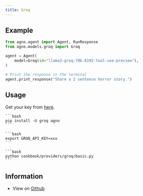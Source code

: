 ```yaml
---
title: Groq
---
```


## Example

<CodeGroup>

```python agent.py
from agno.agent import Agent, RunResponse
from agno.models.groq import Groq

agent = Agent(
    model=Groq(id="llama3-groq-70b-8192-tool-use-preview"),
)

# Print the response in the terminal
agent.print_response("Share a 2 sentence horror story.")

```

</CodeGroup>

## Usage

Get your key from [here](https://console.groq.com/keys).

<Steps>
  <Snippet file="create-venv-step.mdx" />

  <Step title="Install libraries">

    ```bash
    pip install -U groq agno
    ```

  </Step>

  <Step title="Export `GROQ_API_KEY`">

    ```bash
    export GROQ_API_KEY=xxx
    ```

  </Step>

  <Step title="Run Groq Agent">

    ```bash
    python cookbook/providers/groq/basic.py
    ```

  </Step>

  </Steps>

## Information

- View on [Github](https://github.com/phidatahq/agno/tree/main/cookbook/providers/groq/basic.py)
